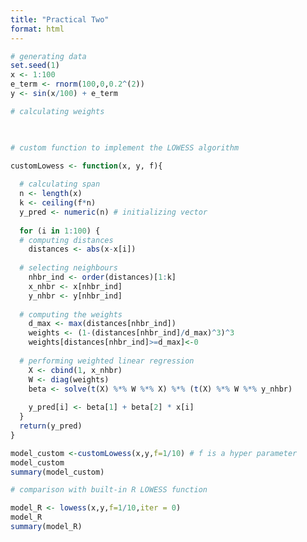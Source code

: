 ```yaml
---
title: "Practical Two"
format: html
---
```


```r
# generating data
set.seed(1)
x <- 1:100
e_term <- rnorm(100,0,0.2^(2))
y <- sin(x/100) + e_term

# calculating weights
  


# custom function to implement the LOWESS algorithm

customLowess <- function(x, y, f){
  
  # calculating span
  n <- length(x)
  k <- ceiling(f*n)
  y_pred <- numeric(n) # initializing vector
  
  for (i in 1:100) {
  # computing distances
    distances <- abs(x-x[i])
  
  # selecting neighbours
    nhbr_ind <- order(distances)[1:k]
    x_nhbr <- x[nhbr_ind]
    y_nhbr <- y[nhbr_ind]
    
  # computing the weights
    d_max <- max(distances[nhbr_ind])
    weights <- (1-(distances[nhbr_ind]/d_max)^3)^3
    weights[distances[nhbr_ind]>=d_max]<-0
    
  # performing weighted linear regression 
    X <- cbind(1, x_nhbr)
    W <- diag(weights)
    beta <- solve(t(X) %*% W %*% X) %*% (t(X) %*% W %*% y_nhbr)
    
    y_pred[i] <- beta[1] + beta[2] * x[i]
  }
  return(y_pred)
}

model_custom <-customLowess(x,y,f=1/10) # f is a hyper parameter
model_custom
summary(model_custom)
```
```r
# comparison with built-in R LOWESS function

model_R <- lowess(x,y,f=1/10,iter = 0)
model_R
summary(model_R)
```